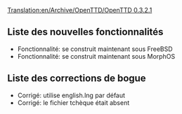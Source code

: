 [[Translation:en/Archive/OpenTTD/OpenTTD 0.3.2.1]]


{{fr/Archive/OpenTTD/Livraison|prec=en/Archive/OpenTTD/OpenTTD 0.3.2|suiv=en/Archive/OpenTTD/OpenTTD 0.3.3|date=23/05/2004}}

==Liste des nouvelles fonctionnalités==
*Fonctionnalité: se construit maintenant sous FreeBSD
*Fonctionnalité: se construit maintenant sous MorphOS

==Liste des corrections de bogue==
*Corrigé: utilise english.lng par défaut
*Corrigé: le fichier tchèque était absent